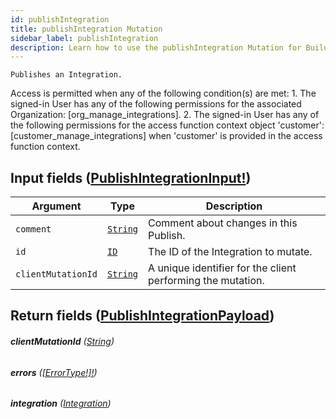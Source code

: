 ```yaml
---
id: publishIntegration
title: publishIntegration Mutation
sidebar_label: publishIntegration
description: Learn how to use the publishIntegration Mutation for Builder's API.
---
```


    Publishes an Integration.

Access is permitted when any of the following condition(s) are met: 1. The signed-in User has any of the following permissions for the associated Organization: [org_manage_integrations]. 2. The signed-in User has any of the following permissions for the access function context object 'customer': [customer_manage_integrations] when 'customer' is provided in the access function context.

## Input fields ([PublishIntegrationInput!](/docs/composer/builder/api/schema/input_object/PublishIntegrationInput.mdx))

| Argument           | Type                                     | Description                                                 |
| ------------------ | ---------------------------------------- | ----------------------------------------------------------- |
| `comment`          | [`String`](/docs/composer/builder/api/schema/scalar/String.mdx) | Comment about changes in this Publish.                      |
| `id`               | [`ID`](/docs/composer/builder/api/schema/scalar/ID.mdx)         | The ID of the Integration to mutate.                        |
| `clientMutationId` | [`String`](/docs/composer/builder/api/schema/scalar/String.mdx) | A unique identifier for the client performing the mutation. |

## Return fields ([PublishIntegrationPayload](/docs/composer/builder/api/schema/object/PublishIntegrationPayload.mdx))

###### <b>clientMutationId</b> ([String](/docs/composer/builder/api/schema/scalar/String.mdx))

###### <b>errors</b> ([[ErrorType!]!](/docs/composer/builder/api/schema/object/ErrorType.mdx))

###### <b>integration</b> ([Integration](/docs/composer/builder/api/schema/object/Integration.mdx))
